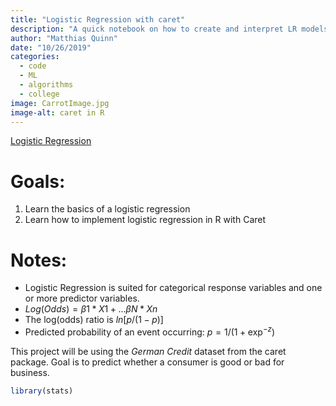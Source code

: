 ---
title: "Logistic Regression with caret"
description: "A quick notebook on how to create and interpret LR models."
author: "Matthias Quinn"
date: "10/26/2019"
categories:
  - code
  - ML
  - algorithms
  - college
image: CarrotImage.jpg
image-alt: caret in R
---

[Logistic Regression](https://www.r-bloggers.com/evaluating-logistic-regression-models/)

# Goals:

1.  Learn the basics of a logistic regression
2.  Learn how to implement logistic regression in R with Caret

# Notes:

-   Logistic Regression is suited for categorical response variables and one or more predictor variables.
-   $Log(Odds) = \beta1*X1+...\beta N*Xn$
-   The log(odds) ratio is $ln[p/(1-p)]$
-   Predicted probability of an event occurring: $p = 1/(1+\exp^{-z})$

This project will be using the *German Credit* dataset from the caret package. Goal is to predict whether a consumer is good or bad for business.

```{r, echo = TRUE, warning=FALSE}
library(stats)
```
